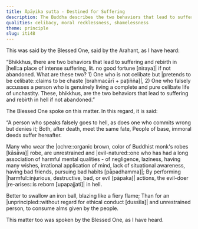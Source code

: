 ```yaml
---
title: Āpāyika sutta - Destined for Suffering
description: The Buddha describes the two behaviors that lead to suffering and rebirth in hell if not abandoned.
qualities: celibacy, moral recklessness, shamelessness
theme: principle
slug: iti48
---
```


This was said by the Blessed One, said by the Arahant, as I have heard:

“Bhikkhus, there are two behaviors that lead to suffering and rebirth in |hell::a place of intense suffering, lit. no good fortune [niraya]| if not abandoned. What are these two? 1) One who is not celibate but |pretends to be celibate::claims to be chaste [brahmacārī + paṭiñña]|, 2) One who falsely accusses a person who is genuinely living a complete and pure celibate life of unchastity. These, bhikkhus, are the two behaviors that lead to suffering and rebirth in hell if not abandoned.”

The Blessed One spoke on this matter. In this regard, it is said:

“A person who speaks falsely goes to hell,
as does one who commits wrong but denies it;
Both, after death, meet the same fate,
People of base, immoral deeds suffer hereafter.

Many who wear the |ochre::organic brown, color of Buddhist monk's robes [kāsāva]| robe,
are unrestrained and |evil-natured::one who has had a long association of harmful mental qualities - of negligence, laziness, having many wishes, irrational application of mind, lack of situational awareness, having bad friends, pursuing bad habits [pāpadhamma]|;
By performing |harmful::injurious, destructive, bad, or evil [pāpaka]| actions,
the evil-doer |re-arises::is reborn [upapajjati]| in hell.

Better to swallow an iron ball,
blazing like a fiery flame;
Than for an |unprincipled::without regard for ethical conduct [dussīla]| and unrestrained person,
to consume alms given by the people.

This matter too was spoken by the Blessed One, as I have heard.